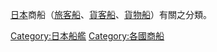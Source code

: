 {{Commons category|Merchant ships of Japan}}
[[日本|日本]]商船（[[旅客船|旅客船]]、[[貨客船|貨客船]]、[[貨物船|貨物船]]）有關之分類。

[[Category:日本船艦|Category:日本船艦]]
[[Category:各國商船|Category:各國商船]]